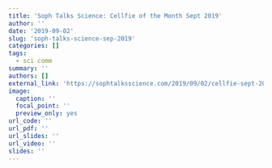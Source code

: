 ```yaml
---
title: 'Soph Talks Science: Cellfie of the Month Sept 2019'
author: ''
date: '2019-09-02'
slug: 'soph-talks-science-sep-2019'
categories: []
tags:
  - sci comm
summary: ''
authors: []
external_link: 'https://sophtalksscience.com/2019/09/02/cellfie-sept-2019/'
image:
  caption: ''
  focal_point: ''
  preview_only: yes
url_code: ''
url_pdf: ''
url_slides: ''
url_video: ''
slides: ''
---
```


